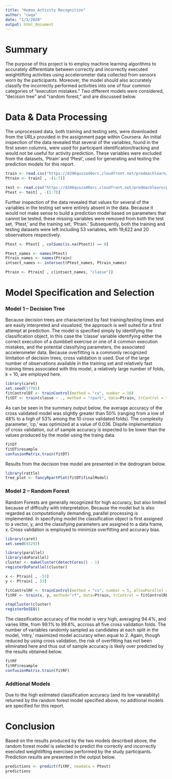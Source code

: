 ---
title: "Human Activity Recognition"
author: "cwqa"
date: "1/3/2020"
output: html_document
---

# Summary 
The purpose of this project is to employ machine learning algorithms to accurately differentiate between correctly and incorrectly executed weightlifting activities using accelerometer data collected from sensors worn by the participants.  Moreover, the model should also accurately classify the incorrectly performed activities into one of four common categories of “execution mistakes.”   Two different models were considered, “decision tree” and “random forest,” and are discussed below.

# Data & Data Processing

The unprocessed data, both training and testing sets, were downloaded from the URLs provided in the assignment page within Coursera.  An initial inspection of the data revealed that several of the variables, found in the first seven columns, were used for participant identification/tracking and would not be useful for activity prediction.  These variables were excluded from the datasets, ‘Ptrain’ and ‘Ptest’, used for generating and testing the prediction models for this report.  

```{r}
train <- read.csv("https://d396qusza40orc.cloudfront.net/predmachlearn/pml-training.csv")
Ptrain <- train[ , -(1:7)]

test <- read.csv("https://d396qusza40orc.cloudfront.net/predmachlearn/pml-testing.csv")
Ptest <- test[ , -(1:7)]
```

Further inspection of the data revealed that values for several of the variables in the testing set were entirely absent in the data.  Because it would not make sense to build a prediction model based on parameters that cannot be tested, these missing variables were removed from both the test set, ‘Ptest,’ and the training set, ‘Ptrain.’    Subsequently, both the training and testing datasets were left including 53 variables, with 19,622 and 20 observations respectively.

```{r}
Ptest <- Ptest[ , colSums(is.na(Ptest)) == 0]

Ptest_names <- names(Ptest)
Ptrain_names <- names(Ptrain)
intsect_names <- intersect(Ptest_names, Ptrain_names)

Ptrain <- Ptrain[ , c(intsect_names, "classe")]
```

# Model Specification and Selection

### Model 1 -- Decision Tree

Because decision trees are characterized by fast training/testing times and are easily interpreted and visualized, the approach is well suited for a first attempt at prediction.  The model is specified simply by identifying the classification object, in this case the 'classe' variable identifying either the correct execution of a dumbbell exercise or one of 4 common execution mistakes, and the potential classifying parameters, the associated accelerometer data.  Because overfitting is a commonly recognized limitation of decision trees, cross validation is used.  Due of the large number of observations available in the training set and relatively fast training times associated with this model, a relatively large number of folds, k = 10, are employed here.

```{r}
library(caret)
set.seed(17701)
fitControlDT <- trainControl(method = "cv", number = 10)
fitDT <- train(classe ~ ., method = "rpart", data=Ptrain, trControl = fitControlDT)
```

As can be seen in the summary output below, the average accuracy of the cross validated model was slightly greater than 50% (ranging from a low of 48% to a high of 53% among the 10 cross validated folds).  The complexity parameter, 'cp,' was optimized at a value of 0.036.  Dispite implementation of cross validation, out of sample accuracy is expected to be lower than the values produced by the model using the traing data.

```{r}
fitDT
fitDT$resample
confusionMatrix.train(fitDT)
```

Results from the decision tree model are presented in the dedrogram below.
```{r}
library(rattle)
tree_plot <- fancyRpartPlot(fitDT$finalModel)
```

### Model 2 -- Random Forest

Random Forests are generally recognized for high accuracy, but also limited because of difficulty with interpretation.  Because the model but is also regarded as computationally demanding, parallel processing is implemented.  In specifying model the classification object is first assigned to a vector, y, and the classifying parameters are assigned to a data frame, x.  Cross validation is employed to minimize overfitting and accuracy bias.  

```{r}
library(caret)
set.seed(93291)

library(parallel)
library(doParallel)
cluster <- makeCluster(detectCores() - 1)
registerDoParallel(cluster)

x <- Ptrain[ , -53]
y <- Ptrain[ , 53]

fitControlRF <- trainControl(method = "cv", number = 5, allowParallel = TRUE)
fitRF <- train(x, y, method="rf", data=Ptrain, trControl = fitControlRF)

stopCluster(cluster)
registerDoSEQ()
```

The classification accuracy of the model is very high, averaging 94.4%, and varies little, from 99.1% to 99.6%, accross all five cross validation folds.  The number of variables randomly sampled as candidates at each split in the model, 'mtry,' maximized model accuracy when equal to 2.  Again, though reduced by using cross validation, the risk of overfitting has not been eliminated here and thus out of sample accuracy is likely over predicted by the results obtained below. 
```{r}
fitRF
fitRF$resample
confusionMatrix.train(fitRF)
```
### Addtional Models
Due to the high estimated classification accuracy (and its low varaiablity) returned by the random forest model specified above, no addtional models are specified for this report.

# Conclusion

Based on the results produced by the two models described above, the random forest model is selected to predict the correctly and incorrectly executed weightlifting exercises performed by the study participants.  Prediction results are presented in the output below.
```{r}
predictions <- predict(fitRF, newdata = Ptest)
predictions
```


